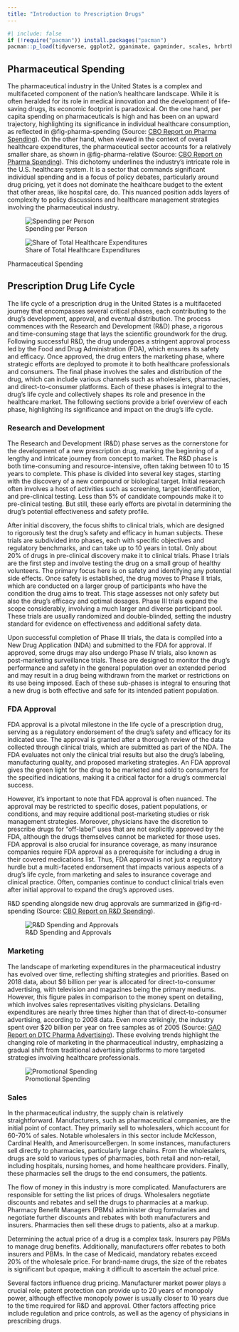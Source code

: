 ```yaml
---
title: "Introduction to Prescription Drugs"
---
```


```r
#| include: false
if (!require("pacman")) install.packages("pacman")
pacman::p_load(tidyverse, ggplot2, gganimate, gapminder, scales, hrbrthemes, OECD, here, png, gifski, magick, pdftools)
```


## Pharmaceutical Spending

The pharmaceutical industry in the United States is a complex and multifaceted component of the nation's healthcare landscape. While it is often heralded for its role in medical innovation and the development of life-saving drugs, its economic footprint is paradoxical. On the one hand, per capita spending on pharmaceuticals is high and has been on an upward trajectory, highlighting its significance in individual healthcare consumption, as reflected in @fig-pharma-spending (Source: [CBO Report on Pharma Spending](https://www.cbo.gov/publication/57772)). On the other hand, when viewed in the context of overall healthcare expenditures, the pharmaceutical sector accounts for a relatively smaller share, as shown in @fig-pharma-relative (Source: [CBO Report on Pharma Spending](https://www.cbo.gov/publication/57772)). This dichotomy underlines the industry's intricate role in the U.S. healthcare system. It is a sector that commands significant individual spending and is a focus of policy debates, particularly around drug pricing, yet it does not dominate the healthcare budget to the extent that other areas, like hospital care, do. This nuanced position adds layers of complexity to policy discussions and healthcare management strategies involving the pharmaceutical industry.


::: {#fig-pharma layout-ncol=2}
![Spending per Person](../figures/57050-plot_1.png){#fig-pharma-spending}

![Share of Total Healthcare Expenditures](../figures/57050-plot.png){#fig-pharma-relative}

Pharmaceutical Spending
:::


## Prescription Drug Life Cycle

The life cycle of a prescription drug in the United States is a multifaceted journey that encompasses several critical phases, each contributing to the drug's development, approval, and eventual distribution. The process commences with the Research and Development (R&D) phase, a rigorous and time-consuming stage that lays the scientific groundwork for the drug. Following successful R&D, the drug undergoes a stringent approval process led by the Food and Drug Administration (FDA), which ensures its safety and efficacy. Once approved, the drug enters the marketing phase, where strategic efforts are deployed to promote it to both healthcare professionals and consumers. The final phase involves the sales and distribution of the drug, which can include various channels such as wholesalers, pharmacies, and direct-to-consumer platforms. Each of these phases is integral to the drug's life cycle and collectively shapes its role and presence in the healthcare market. The following sections provide a brief overview of each phase, highlighting its significance and impact on the drug's life cycle.

### Research and Development

The Research and Development (R&D) phase serves as the cornerstone for the development of a new prescription drug, marking the beginning of a lengthy and intricate journey from concept to market. The R&D phase is both time-consuming and resource-intensive, often taking between 10 to 15 years to complete. This phase is divided into several key stages, starting with the discovery of a new compound or biological target. Initial research often involves a host of activities such as screening, target identification, and pre-clinical testing. Less than 5% of candidate compounds make it to pre-clinical testing. But still, these early efforts are pivotal in determining the drug's potential effectiveness and safety profile.

After initial discovery, the focus shifts to clinical trials, which are designed to rigorously test the drug's safety and efficacy in human subjects. These trials are subdivided into phases, each with specific objectives and regulatory benchmarks, and can take up to 10 years in total. Only about 20% of drugs in pre-clinical discovery make it to clinical trials. Phase I trials are the first step and involve testing the drug on a small group of healthy volunteers. The primary focus here is on safety and identifying any potential side effects. Once safety is established, the drug moves to Phase II trials, which are conducted on a larger group of participants who have the condition the drug aims to treat. This stage assesses not only safety but also the drug's efficacy and optimal dosages. Phase III trials expand the scope considerably, involving a much larger and diverse participant pool. These trials are usually randomized and double-blinded, setting the industry standard for evidence on effectiveness and additional safety data. 

Upon successful completion of Phase III trials, the data is compiled into a New Drug Application (NDA) and submitted to the FDA for approval. If approved, some drugs may also undergo Phase IV trials, also known as post-marketing surveillance trials. These are designed to monitor the drug's performance and safety in the general population over an extended period and may result in a drug being withdrawn from the market or restrictions on its use being imposed. Each of these sub-phases is integral to ensuring that a new drug is both effective and safe for its intended patient population.


### FDA Approval

FDA approval is a pivotal milestone in the life cycle of a prescription drug, serving as a regulatory endorsement of the drug's safety and efficacy for its indicated use. The approval is granted after a thorough review of the data collected through clinical trials, which are submitted as part of the NDA. The FDA evaluates not only the clinical trial results but also the drug's labeling, manufacturing quality, and proposed marketing strategies. An FDA approval gives the green light for the drug to be marketed and sold to consumers for the specified indications, making it a critical factor for a drug's commercial success.

However, it's important to note that FDA approval is often nuanced. The approval may be restricted to specific doses, patient populations, or conditions, and may require additional post-marketing studies or risk management strategies. Moreover, physicians have the discretion to prescribe drugs for "off-label" uses that are not explicitly approved by the FDA, although the drugs themselves cannot be marketed for those uses. FDA approval is also crucial for insurance coverage, as many insurance companies require FDA approval as a prerequisite for including a drug in their covered medications list. Thus, FDA approval is not just a regulatory hurdle but a multi-faceted endorsement that impacts various aspects of a drug's life cycle, from marketing and sales to insurance coverage and clinical practice. Often, companies continue to conduct clinical trials even after initial approval to expand the drug's approved uses. 

R&D spending alongside new drug approvals are summarized in @fig-rd-spending (Source: [CBO Report on R&D Spending](https://www.cbo.gov/publication/57126)).

![R&D Spending and Approvals](../figures/57025-fig4_spending-drug-approvals.png){#fig-rd-spending}

### Marketing

The landscape of marketing expenditures in the pharmaceutical industry has evolved over time, reflecting shifting strategies and priorities. Based on 2018 data, about $6 billion per year is allocated for direct-to-consumer advertising, with television and magazines being the primary mediums. However, this figure pales in comparison to the money spent on detailing, which involves sales representatives visiting physicians. Detailing expenditures are nearly three times higher than that of direct-to-consumer advertising, according to 2008 data. Even more strikingly, the industry spent over $20 billion per year on free samples as of 2005 (Source: [GAO Report on DTC Pharma Advertising](https://www.gao.gov/assets/gao-21-380.pdf)). These evolving trends highlight the changing role of marketing in the pharmaceutical industry, emphasizing a gradual shift from traditional advertising platforms to more targeted strategies involving healthcare professionals.

![Promotional Spending](../figures/cbo-promotional-spending.png){#fig-promo-spending}

### Sales

In the pharmaceutical industry, the supply chain is relatively straightforward. Manufacturers, such as pharmaceutical companies, are the initial point of contact. They primarily sell to wholesalers, which account for 60-70% of sales. Notable wholesalers in this sector include McKesson, Cardinal Health, and AmerisourceBergen. In some instances, manufacturers sell directly to pharmacies, particularly large chains. From the wholesalers, drugs are sold to various types of pharmacies, both retail and non-retail, including hospitals, nursing homes, and home healthcare providers. Finally, these pharmacies sell the drugs to the end consumers, the patients.

The flow of money in this industry is more complicated. Manufacturers are responsible for setting the list prices of drugs. Wholesalers negotiate discounts and rebates and sell the drugs to pharmacies at a markup. Pharmacy Benefit Managers (PBMs) administer drug formularies and negotiate further discounts and rebates with both manufacturers and insurers. Pharmacies then sell these drugs to patients, also at a markup.

Determining the actual price of a drug is a complex task. Insurers pay PBMs to manage drug benefits. Additionally, manufacturers offer rebates to both insurers and PBMs. In the case of Medicaid, mandatory rebates exceed 20% of the wholesale price. For brand-name drugs, the size of the rebates is significant but opaque, making it difficult to ascertain the actual price.

Several factors influence drug pricing. Manufacturer market power plays a crucial role; patent protection can provide up to 20 years of monopoly power, although effective monopoly power is usually closer to 10 years due to the time required for R&D and approval. Other factors affecting price include regulation and price controls, as well as the agency of physicians in prescribing drugs.